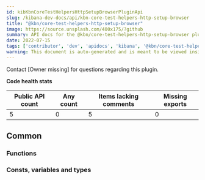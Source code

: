 ```yaml
---
id: kibKbnCoreTestHelpersHttpSetupBrowserPluginApi
slug: /kibana-dev-docs/api/kbn-core-test-helpers-http-setup-browser
title: "@kbn/core-test-helpers-http-setup-browser"
image: https://source.unsplash.com/400x175/?github
summary: API docs for the @kbn/core-test-helpers-http-setup-browser plugin
date: 2022-07-15
tags: ['contributor', 'dev', 'apidocs', 'kibana', '@kbn/core-test-helpers-http-setup-browser']
warning: This document is auto-generated and is meant to be viewed inside our experimental, new docs system. Reach out in #docs-engineering for more info.
---
```




Contact [Owner missing] for questions regarding this plugin.

**Code health stats**

| Public API count  | Any count | Items lacking comments | Missing exports |
|-------------------|-----------|------------------------|-----------------|
| 5 | 0 | 5 | 0 |

## Common

### Functions
<DocDefinitionList data={kbnCoreTestHelpersHttpSetupBrowserObj.common.functions}/>

### Consts, variables and types
<DocDefinitionList data={kbnCoreTestHelpersHttpSetupBrowserObj.common.misc}/>

